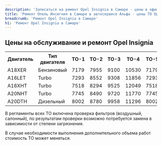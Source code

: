 ```yaml
---
description: 'Записаться на ремонт Opel Insignia в Самаре - цены в официальном сервисе по Опель Инсигния'
title: 'Ремонт Опель Инсигния в Самаре в автосервисе Альфа - цены ТО Opel Insignia'
breadcrumb: 'Ремонт Opel Insignia в Самаре'
h1: 'Ремонт Opel Insignia в Самаре'
---
```

<h2> Цены на обслуживание и ремонт Opel Insignia </h2>
<table>
<tbody>
<tr>
	<th>
		Двигатель
	</th>
	<th>
		Тип двигателя
	</th>
	<th>
		ТО-1
	</th>
	<th>
		ТО-2
	</th>
	<th>
		ТО-3
	</th>
	<th>
		ТО-4
	</th>
	<th>
		ТО-5
	</th>
	<th>
		ТО-6
	</th>
	<th>
		ТО-7
	</th>
	<th>
		ТО-8
	</th>
	<th>
		ТО-9
	</th>
</tr>
<tr>
	<td>
		A18XER
	</td>
	<td>
		Бензиновый
	</td>
	<td>
		7179
	</td>
	<td>
		7955
	</td>
	<td>
		9100
	</td>
	<td>
		10530
	</td>
	<td>
		7179
	</td>
	<td>
		7955
	</td>
	<td>
		9638
	</td>
	<td>
		10530
	</td>
	<td>
		7179
	</td>
</tr>
<tr>
	<td>
		A16LET
	</td>
	<td>
		Turbo
	</td>
	<td>
		7293
	</td>
	<td>
		8552
	</td>
	<td>
		9308
	</td>
	<td>
		11856
	</td>
	<td>
		7293
	</td>
	<td>
		8552
	</td>
	<td>
		10068
	</td>
	<td>
		11856
	</td>
	<td>
		7293
	</td>
</tr>
<tr>
	<td>
		A16XHT
	</td>
	<td>
		Turbo
	</td>
	<td>
		7518
	</td>
	<td>
		8294
	</td>
	<td>
		9525
	</td>
	<td>
		12049
	</td>
	<td>
		7518
	</td>
	<td>
		8294
	</td>
	<td>
		9525
	</td>
	<td>
		12049
	</td>
	<td>
		7518
	</td>
</tr>
<tr>
	<td>
		A20NHT
	</td>
	<td>
		Turbo
	</td>
	<td>
		7745
	</td>
	<td>
		8490
	</td>
	<td>
		9720
	</td>
	<td>
		11770
	</td>
	<td>
		7745
	</td>
	<td>
		8490
	</td>
	<td>
		9720
	</td>
	<td>
		11770
	</td>
	<td>
		7745
	</td>
</tr>
<tr>
	<td>
		A20DTH
	</td>
	<td>
		Дизельный
	</td>
	<td>
		8002
	</td>
	<td>
		8780
	</td>
	<td>
		9958
	</td>
	<td>
		11296
	</td>
	<td>
		8002
	</td>
	<td>
		8780
	</td>
	<td>
		9958
	</td>
	<td>
		11296
	</td>
	<td>
		8002
	</td>
</tr>
</tbody>
</table>
<p>
	В регламенты всех ТО включена проверка фильтров (воздушный, салонный), по результатам проверки возможно потребуется замена в зависимости от степени загрязнения.
</p>
<p>
	В случае необходимости выполнения дополнительного объема работ стоимость ТО может меняться.
</p>